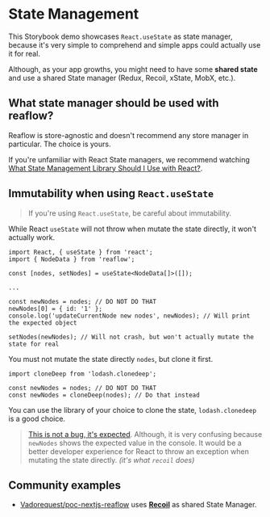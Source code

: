 
<Meta title="Docs/Advanced/State Management" />

# State Management

This Storybook demo showcases `React.useState` as state manager, because it's very simple to comprehend and simple apps could actually use it for real.

Although, as your app growths, you might need to have some **shared state** and use a shared State manager (Redux, Recoil, xState, MobX, etc.).

## What state manager should be used with reaflow?

Reaflow is store-agnostic and doesn't recommend any store manager in particular. The choice is yours.

If you're unfamiliar with React State managers, we recommend watching [What State Management Library Should I Use with React?](https://www.youtube.com/watch?v=u_o09PD_qAs&feature=emb_logo&ab_channel=LeeRobinson).

## Immutability when using `React.useState`

> If you're using `React.useState`, be careful about immutability.

While React `useState` will not throw when mutate the state directly, it won't actually work.

```tsx
import React, { useState } from 'react';
import { NodeData } from 'reaflow';

const [nodes, setNodes] = useState<NodeData[]>([]);

...

const newNodes = nodes; // DO NOT DO THAT
newNodes[0] = { id: '1' };
console.log('updateCurrentNode new nodes', newNodes); // Will print the expected object

setNodes(newNodes); // Will not crash, but won't actually mutate the state for real

```

You must not mutate the state directly `nodes`, but clone it first.

```tsx
import cloneDeep from 'lodash.clonedeep';

const newNodes = nodes; // DO NOT DO THAT
const newNodes = cloneDeep(nodes); // Do that instead
```

You can use the library of your choice to clone the state, `lodash.clonedeep` is a good choice.

> [This is not a bug, it's expected](https://github.com/reaviz/reaflow/issues/43#issuecomment-774012401). Although, it is very confusing because `newNodes` shows the expected value in the console.
It would be a better developer experience for React to throw an exception when mutating the state directly. _(it's what `recoil` does)_

## Community examples

- [Vadorequest/poc-nextjs-reaflow](https://github.com/Vadorequest/poc-nextjs-reaflow) uses **[Recoil](https://recoiljs.org/)** as shared State Manager.
